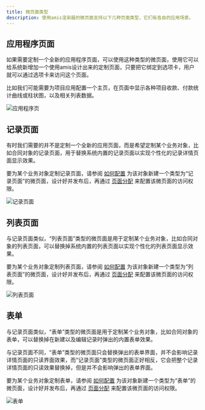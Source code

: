 ```yaml
---
title: 微页面类型
description: 使用amis渲染器的微页面支持以下几种页面类型，它们有各自的应用场景。
---
```


## 应用程序页面

如果需要定制一个全新的应用程序页面，可以使用这种类型的微页面，使用它可以给系统新增加一个使用amis设计出来的定制页面，只要把它绑定到选项卡，用户就可以通过选项卡来访问这个页面。

比如我们可能需要为项目应用配置一个主页，在页面中显示各种项目收款、付款统计曲线或柱状图，以及相关列表数据。

  ![应用程序页](/img/docs/amis/amis-page-app.png)

## 记录页面

有时我们需要的并不是定制一个全新的应用页面，而是希望定制某个业务对象，比如合同对象的记录页面，用于替换系统内置的记录页面以实现个性化的记录详情页面显示效果。

要为某个业务对象定制记录页面，请参阅 [如何配置](/docs/amis/setting) 为该对象新建一个类型为“记录页面”的微页面，设计好并发布后，再通过 [页面分配](/docs/amis/setting#页面分配) 来配置该微页面的访问权限。

  ![记录页面](/img/docs/amis/amis-page-detail.png)

## 列表页面

与记录页面类似，“列表页面”类型的微页面是用于定制某个业务对象，比如合同对象的列表页面，可以替换掉系统内置的列表页面以实现个性化的列表页面显示效果。

要为某个业务对象定制列表页面，请参阅 [如何配置](/docs/amis/setting) 为该对象新建一个类型为“列表页面”的微页面，设计好并发布后，再通过 [页面分配](/docs/amis/setting#页面分配) 来配置该微页面的访问权限。

  ![列表页面](/img/docs/amis/amis-page-listview.png)

## 表单

与记录页面类似，“表单”类型的微页面是用于定制某个业务对象，比如合同对象的表单，可以替换掉在新建以及编辑记录时弹出的内置表单效果。

与记录页面不同，“表单”类型的微页面只会替换弹出的表单界面，并不会影响记录详情页面的只读界面效果，而“记录页面”类型的微页面正好相反，它会把整个记录详情页面的只读效果替换掉，但是并不会影响弹出的表单界面。

要为某个业务对象定制表单，请参阅 [如何配置](/docs/amis/setting) 为该对象新建一个类型为“表单”的微页面，设计好并发布后，再通过 [页面分配](/docs/amis/setting#页面分配) 来配置该微页面的访问权限。

  ![表单](/img/docs/amis/amis-page-button.png)